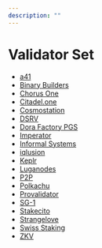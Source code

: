 ```yaml
---
description: ""
---
```


# Validator Set

- [a41](https://a41.io/)
- [Binary Builders](https://binary.builders/)
- [Chorus One](https://chorus.one/)
- [Citadel.one](https://citadel.one/)
- [Cosmostation](https://www.cosmostation.io/)
- [DSRV](https://dsrvlabs.com/)
- [Dora Factory PGS](https://dorafactory.org/)
- [Imperator](https://www.imperator.co/)
- [Informal Systems](https://informal.systems/)
- [iqlusion](https://iqlusion.io/)
- [Keplr](https://infra.keplr.app/)
- [Luganodes](https://luganodes.com/)
- [P2P](https://p2p.org/)
- [Polkachu](https://polkachu.com/)
- [Provalidator](https://provalidator.com/)
- [SG-1](https://sg-1.online/)
- [Stakecito](https://stakecito.com/)
- [Strangelove](https://strange.love)
- [Swiss Staking](https://swiss-staking.ch/)
- [ZKV](https://zkv.xyz/)
